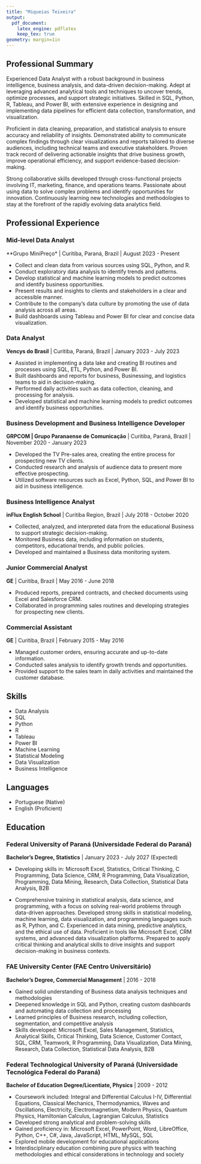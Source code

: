 ```yaml
---
title: "Miqueias Teixeira"
output: 
  pdf_document:
    latex_engine: pdflatex
    keep_tex: true
geometry: margin=1in
---
```


## Professional Summary

Experienced Data Analyst with a robust background in business intelligence, business analysis, and data-driven decision-making. Adept at leveraging advanced analytical tools and techniques to uncover trends, optimize processes, and support strategic initiatives. Skilled in SQL, Python, R, Tableau, and Power BI, with extensive experience in designing and implementing data pipelines for efficient data collection, transformation, and visualization.

Proficient in data cleaning, preparation, and statistical analysis to ensure accuracy and reliability of insights. Demonstrated ability to communicate complex findings through clear visualizations and reports tailored to diverse audiences, including technical teams and executive stakeholders. Proven track record of delivering actionable insights that drive business growth, improve operational efficiency, and support evidence-based decision-making.

Strong collaborative skills developed through cross-functional projects involving IT, marketing, finance, and operations teams. Passionate about using data to solve complex problems and identify opportunities for innovation. Continuously learning new technologies and methodologies to stay at the forefront of the rapidly evolving data analytics field. 

## Professional Experience

### Mid-level Data Analyst
**Grupo MiniPreço* | Curitiba, Paraná, Brazil | August 2023 - Present

- Collect and clean data from various sources using SQL, Python, and R.
- Conduct exploratory data analysis to identify trends and patterns.
- Develop statistical and machine learning models to predict outcomes and identify business opportunities.
- Present results and insights to clients and stakeholders in a clear and accessible manner.
- Contribute to the company's data culture by promoting the use of data analysis across all areas.
- Build dashboards using Tableau and Power BI for clear and concise data visualization.

### Data Analyst
**Vencys do Brasil** | Curitiba, Paraná, Brazil | January 2023 - July 2023

- Assisted in implementing a data lake and creating BI routines and processes using SQL, ETL, Python, and Power BI.
- Built dashboards and reports for business, Businessing, and logistics teams to aid in decision-making.
- Performed daily activities such as data collection, cleaning, and processing for analysis.
- Developed statistical and machine learning models to predict outcomes and identify business opportunities.

### Business Development and Business Intelligence Developer
**GRPCOM | Grupo Paranaense de Comunicação** | Curitiba, Paraná, Brazil | November 2020 - January 2023

- Developed the TV Pre-sales area, creating the entire process for prospecting new TV clients.
- Conducted research and analysis of audience data to present more effective prospecting.
- Utilized software resources such as Excel, Python, SQL, and Power BI to aid in business intelligence.

### Business Intelligence Analyst
**inFlux English School** | Curitiba Region, Brazil | July 2018 - October 2020

- Collected, analyzed, and interpreted data from the educational Business to support strategic decision-making.
- Monitored Business data, including information on students, competitors, educational trends, and public policies.
- Developed and maintained a Business data monitoring system.

### Junior Commercial Analyst
**GE** | Curitiba, Brazil | May 2016 - June 2018

- Produced reports, prepared contracts, and checked documents using Excel and Salesforce CRM.
- Collaborated in programming sales routines and developing strategies for prospecting new clients.

### Commercial Assistant
**GE** | Curitiba, Brazil | February 2015 - May 2016

- Managed customer orders, ensuring accurate and up-to-date information.
- Conducted sales analysis to identify growth trends and opportunities.
- Provided support to the sales team in daily activities and maintained the customer database.

## Skills

- Data Analysis
- SQL
- Python
- R
- Tableau
- Power BI
- Machine Learning
- Statistical Modeling
- Data Visualization
- Business Intelligence

## Languages

- Portuguese (Native)
- English (Proficient)

## Education

### Federal University of Paraná (Universidade Federal do Paraná)
**Bachelor's Degree, Statistics** | January 2023 - July 2027 (Expected)

- Developing skills in: Microsoft Excel, Statistics, Critical Thinking, C Programming, Data Science, CRM, R Programming, Data Visualization, Programming, Data Mining, Research, Data Collection, Statistical Data Analysis, B2B

- Comprehensive training in statistical analysis, data science, and programming, with a focus on solving real-world problems through data-driven approaches. Developed strong skills in statistical modeling, machine learning, data visualization, and programming languages such as R, Python, and C. Experienced in data mining, predictive analytics, and the ethical use of data. Proficient in tools like Microsoft Excel, CRM systems, and advanced data visualization platforms. Prepared to apply critical thinking and analytical skills to drive insights and support decision-making in business contexts.

### FAE University Center (FAE Centro Universitário)
**Bachelor's Degree, Commercial Management** | 2016 - 2018

- Gained solid understanding of Business data analysis techniques and methodologies
- Deepened knowledge in SQL and Python, creating custom dashboards and automating data collection and processing
- Learned principles of Business research, including collection, segmentation, and competitive analysis
- Skills developed: Microsoft Excel, Sales Management, Statistics, Analytical Skills, Critical Thinking, Data Science, Customer Contact, SQL, CRM, Teamwork, R Programming, Data Visualization, Data Mining, Research, Data Collection, Statistical Data Analysis, B2B

### Federal Technological University of Paraná (Universidade Tecnológica Federal do Paraná)
**Bachelor of Education Degree/Licentiate, Physics** | 2009 - 2012

- Coursework included: Integral and Differential Calculus I-IV, Differential Equations, Classical Mechanics, Thermodynamics, Waves and Oscillations, Electricity, Electromagnetism, Modern Physics, Quantum Physics, Hamiltonian Calculus, Lagrangian Calculus, Statistics
- Developed strong analytical and problem-solving skills
- Gained proficiency in: Microsoft Excel, PowerPoint, Word, LibreOffice, Python, C++, C#, Java, JavaScript, HTML, MySQL, SQL
- Explored mobile development for educational applications
- Interdisciplinary education combining pure physics with teaching methodologies and ethical considerations in technology and society